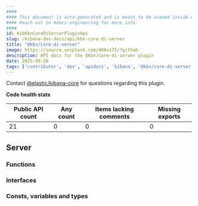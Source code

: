 ```yaml
---
####
#### This document is auto-generated and is meant to be viewed inside our experimental, new docs system.
#### Reach out in #docs-engineering for more info.
####
id: kibKbnCoreDiServerPluginApi
slug: /kibana-dev-docs/api/kbn-core-di-server
title: "@kbn/core-di-server"
image: https://source.unsplash.com/400x175/?github
description: API docs for the @kbn/core-di-server plugin
date: 2025-09-20
tags: ['contributor', 'dev', 'apidocs', 'kibana', '@kbn/core-di-server']
---
```




Contact [@elastic/kibana-core](https://github.com/orgs/elastic/teams/kibana-core) for questions regarding this plugin.

**Code health stats**

| Public API count  | Any count | Items lacking comments | Missing exports |
|-------------------|-----------|------------------------|-----------------|
| 21 | 0 | 0 | 0 |

## Server

### Functions
<DocDefinitionList data={kbnCoreDiServerObj.server.functions}/>

### Interfaces
<DocDefinitionList data={kbnCoreDiServerObj.server.interfaces}/>

### Consts, variables and types
<DocDefinitionList data={kbnCoreDiServerObj.server.misc}/>

